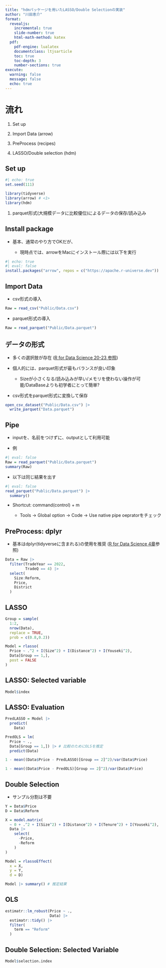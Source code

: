 ```yaml
---
title: "hdmパッケージを用いたLASSO/Double Selectionの実装"
author: "川田恵介"
format:
  revealjs:
    incremental: true 
    slide-number: true
    html-math-method: katex
  pdf:
    pdf-engine: lualatex
    documentclass: ltjsarticle 
    toc: true
    toc-depth: 3
    number-sections: true
execute: 
  warning: false
  message: false
  echo: true
---
```


# 流れ

1. Set up

2. Import Data (arrow)

3. PreProcess (recipes)

4. LASSO/Double selection (hdm)


## Set up

```r
#| echo: true
set.seed(111)

library(tidyverse)
library(arrow) # <1>
library(hdm)
```

1. parquet形式(大規模データに比較優位)によるデータの保存/読み込み

## Install package

- 基本、通常のやり方でOKだが、

    - 現時点では、arrowをMacにインストール際には以下を実行

```r
#| echo: true
#| eval: false
install.packages("arrow", repos = c("https://apache.r-universe.dev"))
```

## Import Data

- csv形式の導入

```r
Raw = read_csv("Public/Data.csv")
```

- parquet形式の導入

```r
Raw = read_parquet("Public/Data.parquet")
```

## データの形式

- 多くの選択肢が存在 ([R for Data Science 20-23 参照](https://r4ds.hadley.nz/import))

- 個人的には、parquet形式が最もバランスが良い印象

    - Sizeが小さくなる/読み込みが早い/メモリを使わない操作が可能/DataBaseよりも初学者にとって簡単?

- csv形式をparquet形式に変換して保存

```r
open_csv_dataset("Public/Data.csv") |> 
  write_parquet("Data.parquet")
```

## Pipe

- inputを、名前をつけずに、outputとして利用可能

- 例

```r
#| eval: false
Raw = read_parquet("Public/Data.parquet")
summary(Raw)
```

- 以下は同じ結果を出す

```r
#| eval: false
read_parquet("Public/Data.parquet") |> 
  summary()
```

- Shortcut: command(control) + m

    - Tools -> Global option -> Code -> Use native pipe oepratorをチェック

## PreProcess: dplyr

- 基本はdplyr(tidyverseに含まれる)の使用を推奨 ([R for Data Science 4章](https://r4ds.hadley.nz/data-transform)参照)

```r
Data = Raw |> 
  filter(TradeYear == 2022,
         TradeQ == 4) |> 
  select(
    Size:Reform,
    Price,
    District
  )
```

## LASSO

```r
Group = sample(
  1:2,
  nrow(Data),
  replace = TRUE,
  prob = c(0.8,0.2))

Model = rlasso(
  Price ~ .^2 + I(Size^2) + I(Distance^2) + I(Youseki^2),
  Data[Group == 1,],
  post = FALSE
)
```

## LASSO: Selected variable

```r
Model$index
```

## LASSO: Evaluation

```r
PredLASSO = Model |> 
  predict(
    Data)

PredOLS = lm(
  Price ~ .,
  Data[Group == 1,]) |> # 比較のためにOLSを推定
  predict(Data)

1 - mean((Data$Price - PredLASSO)[Group == 2]^2)/var(Data$Price)

1 - mean((Data$Price - PredOLS)[Group == 2]^2)/var(Data$Price)
```


## Double Selection

- サンプル分割は不要

```r
Y = Data$Price
D = Data$Reform

X = model.matrix(
  ~ 0 + .^2 + I(Size^2) + I(Distance^2) + I(Tenure^2) + I(Youseki^2),
  Data |> 
    select(
      -Price,
      -Reform
    )
)

Model = rlassoEffect(
  x = X,
  y = Y,
  d = D)

Model |> summary() # 推定結果
```

## OLS

```r
estimatr::lm_robust(Price ~ .,
                    Data) |> 
  estimatr::tidy() |> 
  filter(
    term == "Reform"
  )
```


## Double Selection: Selected Variable

```r
Model$selection.index
```
